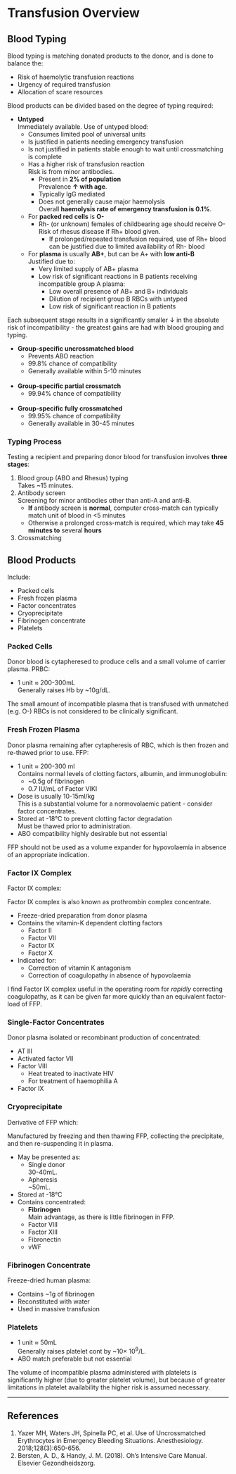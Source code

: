 # Transfusion Overview {#sec-transfusion}



## Blood Typing

Blood typing is matching donated products to the donor, and is done to balance the:

* Risk of haemolytic transfusion reactions
* Urgency of required transfusion
* Allocation of scare resources


Blood products can be divided based on the degree of typing required:

* **Untyped**\
Immediately available. Use of untyped blood:
	* Consumes limited pool of universal units
	* Is justified in patients needing emergency transfusion
	* Is not justified in patients stable enough to wait until crossmatching is complete
	* Has a higher risk of transfusion reaction\
	Risk is from minor antibodies.
		* Present in **2% of population**\
		Prevalence **↑ with age**.
		* Typically IgG mediated
		* Does not generally cause major haemolysis\
		Overall **haemolysis rate of emergency transfusion is 0.1%**.
	* For **packed red cells** is **O-**
		* Rh- (or unknown) females of childbearing age should receive O-\
		Risk of rhesus disease if Rh+ blood given.
			* If prolonged/repeated transfusion required, use of Rh+ blood can be justified due to limited availability of Rh- blood
	* For **plasma** is usually **AB+**, but can be A+ with **low anti-B**\
	Justified due to:
		* Very limited supply of AB+ plasma
		* Low risk of significant reactions in B patients receiving incompatible group A plasma:
			* Low overall presence of AB+ and B+ individuals
			* Dilution of recipient group B RBCs with untyped
			* Low risk of significant reaction in B patients 

:::column-margin
Each subsequent stage results in a significantly smaller ↓ in the absolute risk of incompatibility - the greatest gains are had with blood grouping and typing.
:::

* **Group-specific uncrossmatched blood**\
	* Prevents ABO reaction
	* 99.8% chance of compatibility
	* Generally available within 5-10 minutes\
\
* **Group-specific partial crossmatch**
	* 99.94% chance of compatibility\
\
* **Group-specific fully crossmatched**
	* 99.95% chance of compatibility
	* Generally available in 30-45 minutes


### Typing Process

Testing a recipient and preparing donor blood for transfusion involves **three stages**:

1. Blood group (ABO and Rhesus) typing\
Takes ~15 minutes.
2. Antibody screen\
Screening for minor antibodies other than anti-A and anti-B.
	* **If** antibody screen is **normal**, computer cross-match can typically match unit of blood in <5 minutes
	* Otherwise a prolonged cross-match is required, which may take **45 minutes to** several **hours**
3. Crossmatching


## Blood Products

Include:

* Packed cells
* Fresh frozen plasma
* Factor concentrates
* Cryoprecipitate
* Fibrinogen concentrate
* Platelets


### Packed Cells

Donor blood is cytapheresed to produce cells and a small volume of carrier plasma. PRBC:

* 1 unit ≈ 200-300mL\
Generally raises Hb by ~10g/dL.


:::column-margin
The small amount of incompatible plasma that is transfused with unmatched (e.g. O-) RBCs is not considered to be clinically significant.
:::


### Fresh Frozen Plasma

Donor plasma remaining after cytapheresis of RBC, which is then frozen and re-thawed prior to use. FFP:

* 1 unit ≈ 200-300 ml\
Contains normal levels of clotting factors, albumin, and immunoglobulin:
	* ~0.5g of fibrinogen
	* 0.7 IU/mL of Factor VIKI
* Dose is usually 10-15ml/kg\
This is a substantial volume for a normovolaemic patient - consider factor concentrates.
* Stored at -18°C to prevent clotting factor degradation\
Must be thawed prior to administration.
* ABO compatibility highly desirable but not essential

:::column-margin
FFP should not be used as a volume expander for hypovolaemia in absence of an appropriate indication.
:::

### Factor IX Complex

Factor IX complex:

:::column-margin
Factor IX complex is also known as prothrombin complex concentrate.
:::

* Freeze-dried preparation from donor plasma
* Contains the vitamin-K dependent clotting factors
	* Factor II
	* Factor VII
	* Factor IX
	* Factor X
* Indicated for:
	* Correction of vitamin K antagonism
	* Correction of coagulopathy in absence of hypovolaemia

:::column-margin
I find Factor IX complex useful in the operating room for *rapidly* correcting coagulopathy, as it can be given far more quickly than an equivalent factor-load of FFP.
:::

### Single-Factor Concentrates

Donor plasma isolated or recombinant production of concentrated:

* AT III
* Activated factor VII
* Factor VIII
	* Heat treated to inactivate HIV
	* For treatment of haemophilia A
* Factor IX




### Cryoprecipitate

Derivative of FFP which:

:::column-margin
Manufactured by freezing and then thawing FFP, collecting the precipitate, and then re-suspending it in plasma.
:::

* May be presented as:
	* Single donor\
	30-40mL.
	* Apheresis\
	~50mL.
* Stored at -18°C
* Contains concentrated:
	* **Fibrinogen**\
	Main advantage, as there is little fibrinogen in FFP.
	* Factor VIII
	* Factor XIII
	* Fibronectin
	* vWF


### Fibrinogen Concentrate

Freeze-dried human plasma:

* Contains ~1g of fibrinogen
* Reconstituted with water
* Used in massive transfusion


### Platelets

* 1 unit ≈ 50mL\
Generally raises platelet cont by ~10× 10^9^/L.
* ABO match preferable but not essential


:::column-margin
The volume of incompatible plasma administered with platelets is significantly higher (due to greater platelet volume), but because of greater limitations in platelet availability the higher risk is assumed necessary.
:::


---

## References

1. Yazer MH, Waters JH, Spinella PC, et al. Use of Uncrossmatched Erythrocytes in Emergency Bleeding Situations. Anesthesiology. 2018;128(3):650-656.
2. Bersten, A. D., & Handy, J. M. (2018). Oh’s Intensive Care Manual. Elsevier Gezondheidszorg.
